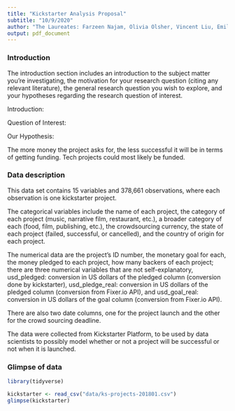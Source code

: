 ```yaml
---
title: "Kickstarter Analysis Proposal"
subtitle: "10/9/2020"
author: "The Laureates: Farzeen Najam, Olivia Olsher, Vincent Liu, Emile Therrien"
output: pdf_document
---
```


### Introduction
The introduction section includes an introduction to the subject matter you’re investigating, the motivation for your research question (citing any relevant literature), the general research question you wish to explore, and your hypotheses regarding the research question of interest.

Introduction:

Question of Interest:

Our Hypothesis:

The more money the project asks for, the less successful it will be in terms of 
getting funding. 
Tech projects could most likely be funded.



### Data description
This data set contains 15 variables and 378,661 observations, where each
observation is one kickstarter project.

The categorical variables include the name of each project, the category of each
project (music, narrative film, restaurant, etc.), a broader category of each
(food, film, publishing, etc.), the crowdsourcing currency, the state of each
project (failed, successful, or cancelled), and the country of origin for each 
project.

The numerical data are the project’s ID number, the monetary goal for each, the
money pledged to each project, how many backers of each project; there are three
numerical variables that are not self-explanatory, usd_pledged: conversion in US
dollars of the pledged column (conversion done by kickstarter), usd_pledge_real:
conversion in US dollars of the pledged column (conversion from Fixer.io API),
and usd_goal_real: conversion in US dollars of the goal column (conversion from
Fixer.io API).

There are also two date columns, one for the project launch and the other for
the crowd sourcing deadline.

The data were collected from Kickstarter Platform, to be used by data scientists
to possibly model whether or not a project will be successful or not when it is
launched.


### Glimpse of data

```r
library(tidyverse)

kickstarter <- read_csv("data/ks-projects-201801.csv")
glimpse(kickstarter)

```

